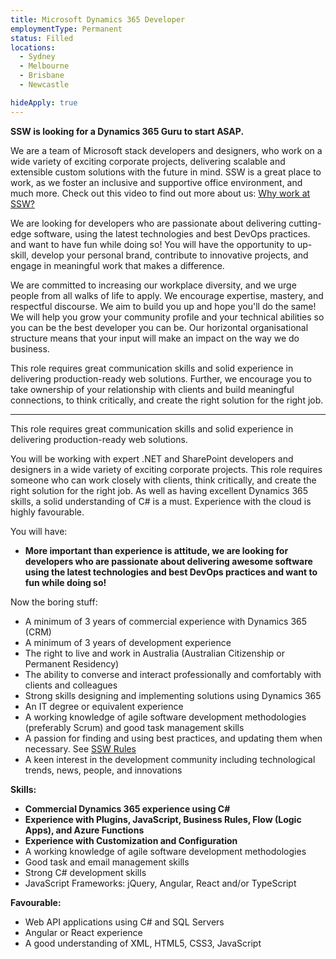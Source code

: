 ```yaml
---
title: Microsoft Dynamics 365 Developer
employmentType: Permanent
status: Filled
locations: 
  - Sydney
  - Melbourne
  - Brisbane
  - Newcastle

hideApply: true
---
```

        
**SSW is looking for a Dynamics 365 Guru to start ASAP.**


We are a team of Microsoft stack developers and designers, who work on a wide variety of exciting corporate projects, delivering scalable and extensible custom solutions with the future in mind. SSW is a great place to work, as we foster an inclusive and supportive office environment, and much more. Check out this video to find out more about us: [Why work at SSW?](https://youtu.be/tWuutobJtdg)


We are looking for developers who are passionate about delivering cutting-edge software, using the latest technologies and best DevOps practices. and want to have fun while doing so! You will have the opportunity to up-skill, develop your personal brand, contribute to innovative projects, and engage in meaningful work that makes a difference.


We are committed to increasing our workplace diversity, and we urge people from all walks of life to apply. We encourage expertise, mastery, and respectful discourse. We aim to build you up and hope you'll do the same! We will help you grow your community profile and your technical abilities so you can be the best developer you can be. Our horizontal organisational structure means that your input will make an impact on the way we do business.


This role requires great communication skills and solid experience in delivering production-ready web solutions. Further, we encourage you to take ownership of your relationship with clients and build meaningful connections, to think critically, and create the right solution for the right job.




---


This role requires great communication skills and solid experience in delivering production-ready web solutions.


You will be working with expert .NET and SharePoint developers and designers in a wide variety of exciting corporate projects. This role requires someone who can work closely with clients, think critically, and create the right solution for the right job. As well as having excellent Dynamics 365 skills, a solid understanding of C# is a must. Experience with the cloud is highly favourable.


You will have:


* **More important than experience is attitude, we are looking for developers who are passionate about delivering awesome software using the latest technologies and best DevOps practices and want to fun while doing so!**


Now the boring stuff:


* A minimum of 3 years of commercial experience with Dynamics 365 (CRM)
* A minimum of 3 years of development experience
* The right to live and work in Australia (Australian Citizenship or Permanent Residency)
* The ability to converse and interact professionally and comfortably with clients and colleagues
* Strong skills designing and implementing solutions using Dynamics 365
* An IT degree or equivalent experience
* A working knowledge of agile software development methodologies (preferably Scrum) and good task management skills
* A passion for finding and using best practices, and updating them when necessary. See [SSW Rules](https://rules.ssw.com.au)
* A keen interest in the development community including technological trends, news, people, and innovations


**Skills:**


* **Commercial Dynamics 365 experience using C#**
* **Experience with Plugins, JavaScript, Business Rules, Flow (Logic Apps), and Azure Functions**
* **Experience with Customization and Configuration**
* A working knowledge of agile software development methodologies
* Good task and email management skills
* Strong C# development skills
* JavaScript Frameworks: jQuery, Angular, React and/or TypeScript


**Favourable:**


* Web API applications using C# and SQL Servers
* Angular or React experience
* A good understanding of XML, HTML5, CSS3, JavaScript



